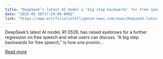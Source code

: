 ```yaml
---
title: "DeepSeek’s latest AI model a ‘big step backwards’ for free speech"
date: "2025-05-30T17:24:00.000Z"
link: "https://www.artificialintelligence-news.com/news/deepseek-latest-ai-model-big-step-backwards-free-speech/"
---
```


DeepSeek&#8217;s latest AI model, R1 0528, has raised eyebrows for a further regression on free speech and what users can discuss. &#8220;A big step backwards for free speech,&#8221; is how one promin...

[Read more](https://www.artificialintelligence-news.com/news/deepseek-latest-ai-model-big-step-backwards-free-speech/)
